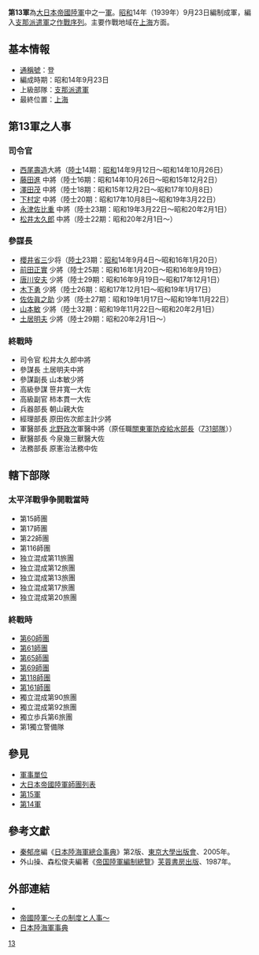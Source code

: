 {{japanese|japanese=第13軍<br>第十三軍|kana=だいじゅうさんぐん|romaji=Daijūsan-gun}}

'''第13軍'''為[[大日本帝國陸軍|大日本帝國陸軍]]中之一[[军_(军队)|軍]]。[[昭和|昭和]]14年（1939年）9月23日編制成軍，編入[[支那派遣軍|支那派遣軍]]之[[作戰序列|作戰序列]]。主要作戰地域在[[上海|上海]]方面。

== 基本情報 ==
*[[通稱號|通稱號]]：登
*編成時期：昭和14年9月23日
*上級部隊：[[支那派遣軍|支那派遣軍]]
*最終位置：[[上海|上海]]

== 第13軍之人事 ==
=== 司令官 ===
*[[西尾壽造|西尾壽造]]大將（[[日本陸軍士官學校|陸士]]14期：[[昭和|昭和]]14年9月12日～昭和14年10月26日）
*[[藤田進_(陸軍軍人)|藤田進]] 中將（陸士16期：昭和14年10月26日～昭和15年12月2日）
*[[澤田茂|澤田茂]] 中將（陸士18期：昭和15年12月2日～昭和17年10月8日）
*[[下村定|下村定]] 中將（陸士20期：昭和17年10月8日～昭和19年3月22日）
*[[永津佐比重|永津佐比重]] 中將（陸士23期：昭和19年3月22日～昭和20年2月1日）
*[[松井太久郎|松井太久郎]] 中將（陸士22期：昭和20年2月1日～）

=== 參謀長 ===
*[[櫻井省三|櫻井省三]]少将（[[日本陸軍士官學校|陸士]]23期：[[昭和|昭和]]14年9月4日～昭和16年1月20日）
*[[前田正實|前田正實]] 少將（陸士25期：昭和16年1月20日～昭和16年9月19日）
*[[唐川安夫|唐川安夫]] 少將（陸士29期：昭和16年9月19日～昭和17年12月1日）
*[[木下勇_(陸軍軍人)|木下勇]] 少將（陸士26期：昭和17年12月1日～昭和19年1月17日）
*[[佐佐眞之助|佐佐眞之助]] 少將（陸士27期：昭和19年1月17日～昭和19年11月22日）
*[[山本敏|山本敏]] 少將（陸士32期：昭和19年11月22日～昭和20年2月1日）
*[[土居明夫|土居明夫]] 少將（陸士29期：昭和20年2月1日～）

=== 終戰時 ===
*司令官 松井太久郎中將
*參謀長 土居明夫中將
*參謀副長 山本敏少將
*高級參謀 笹井寬一大佐
*高級副官 柿本貫一大佐
*兵器部長 朝山親大佐
*經理部長 原田佐次郎主計少將
*軍醫部長 [[北野政次|北野政次]]軍醫中將（原任職[[關東軍|關東軍]][[防疫給水部長|防疫給水部長]]（[[731部隊|731部隊]]））
*獸醫部長 今泉幾三獸醫大佐
*法務部長 原憲治法務中佐

==轄下部隊==
===太平洋戰爭争開戰當時===
* 第15師團
* 第17師團
* 第22師團
* 第116師團
* 独立混成第11旅團
* 独立混成第12旅團 
* 独立混成第13旅團 
* 独立混成第17旅團 
* 独立混成第20旅團

===終戰時===
*[[第60師團|第60師團]]
*[[第61師團|第61師團]]
*[[第65師團|第65師團]]
*[[第69師團|第69師團]]
*[[第118師團|第118師團]]
*[[第161師團|第161師團]]
*獨立混成第90旅團
*獨立混成第92旅團
*獨立歩兵第6旅團
*第1獨立警備隊

== 參見 ==
*[[軍事單位|軍事單位]]
*[[大日本帝國陸軍師團列表|大日本帝國陸軍師團列表]]
*[[第15軍_(日本陸軍)|第15軍]]
*[[第14方面軍_(日本陸軍)|第14軍]]

==參考文獻==
*[[秦郁彦|秦郁彦]]編《[[日本陸海軍總合事典|日本陸海軍總合事典]]》第2版、[[東京大學出版會|東京大學出版會]]、2005年。
*外山操、森松俊夫編著《[[帝国陸軍編制總覽|帝国陸軍編制總覽]]》[[芙蓉書房出版|芙蓉書房出版]]、1987年。

==外部連結==
*{{cite web| last = Wendel| first = Marcus| url = http://www.axishistory.com/index.php?id=6924| title = Axis History Factbook| work = Japanese 13th Army(第13軍 (日本軍))| access-date = 2008-03-09| archive-date = 2019-06-16| archive-url = https://web.archive.org/web/20190616054532/https://www.axishistory.com/index.php?id=6924| dead-url = no}}
*[https://web.archive.org/web/20080411094145/http://imperialarmy.hp.infoseek.co.jp/ 帝國陸軍～その制度と人事～]
*[https://web.archive.org/web/20100516180653/http://homepage1.nifty.com/kitabatake/rikukaiguntop.html 日本陸海軍事典]

{{日本軍陸軍序列軍}}
[[Category:軍_(日本陸軍)|13]]